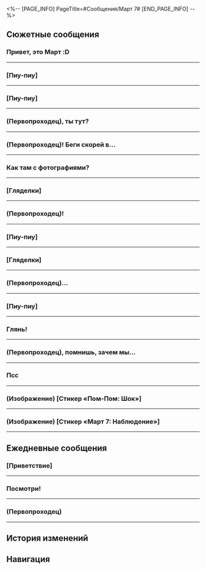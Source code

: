 <%-- [PAGE_INFO]
PageTitle=#Сообщения/Март 7#
[END_PAGE_INFO] --%>
{{Сообщение Инфобокс
|id          = 1001
|Изображение = Персонаж Март 7 Иконка.png
|Тип         = Персонаж
|Отправитель = Март 7
|Описание    = Сегодня тоже 7-е марта~
|Фракция     = Звёздный экспресс
}}

==Сюжетные сообщения==
===Привет, это Март :D===
{{Сообщения
|условие_получения = 
|текст =
:'''Март 7:''' Привет, это Март :D
:'''Март 7:''' Химеко хочет с тобой кое о чём поговорить. Не забудь!
}}
----

===[Пиу-пиу]===
{{Сообщения
|условие_получения = 
|текст =
:'''Март 7:''' [[File:Sticker PPG 01 March 7th 02.png|80px|&lbrack;Пиу-пиу&rbrack;]]
:'''Март 7:''' Ну как? {{MC|ж=Нашла|м=Нашёл}}, что сфотографировать?
:{Выбор} (Отправить фотографии)
:'''(Первопроходец):''' [[Файл:Сообщение Март 7 28.png|256px]]
:'''(Первопроходец):''' [[Файл:Сообщение Package.png|256px]]
:'''Март 7:''' О-о-о, Хук такая милашка на этом фото.
:'''Март 7:''' Я помню этот клуб. У нас тут состязание было!
:{Выбор} Я ведь уже лучше фотографирую?
::'''(Первопроходец):''' Я ведь уже намного лучше фотографирую, правда?
::'''Март 7:''' Не зазнавайся. Тебе предстоит ещё многому научиться, если хочешь делать хорошие снимки!
::'''Март 7:''' Но я не буду тебя этому учить: не хочу, чтобы ученик превзошёл учителя, хе-хе.
::'''Март 7:''' [[File:Sticker PPG 01 March 7th 05.png|80px|&lbrack;Шёпот&rbrack;]]
:{Выбор} Занятные фотографии.
::'''(Первопроходец):''' Эти фотографии и правда занятные.
::'''Март 7:''' Конечно, я долго их подбирала!
::'''Март 7:''' [[File:Sticker PPG 01 March 7th 08.png|80px|&lbrack;Гордость&rbrack;]]
:'''Март 7:''' Коллекция фотографий почти готова. Продолжай в том же духе!
}}
----

===[Пиу-пиу]===
{{Сообщения
|условие_получения = 
|текст =
:'''Март 7:''' [[File:Sticker PPG 01 March 7th 02.png|80px|&lbrack;Пиу-пиу&rbrack;]]
:'''Март 7:''' Ну как? {{MC|ж=Нашла|м=Нашёл}}, что сфотографировать?
:{Выбор} (Отправить фотографии)
:'''(Первопроходец):''' [[Файл:Сообщение Март 7 28.png|256px]]
:'''(Первопроходец):''' [[Файл:Сообщение Package.png|256px]]
:'''(Первопроходец):''' [[Файл:Сообщение Март 7 27.png|256px]]
:'''Март 7:''' О-о-о, Хук такая милашка на этом фото.
:'''Март 7:''' Я помню этот клуб. У нас тут состязание было!
:'''Март 7:''' Погоди, откуда у меня фото Сампо!
:{Выбор} Я ведь уже лучше фотографирую?
::'''(Первопроходец):''' Я ведь уже намного лучше фотографирую, правда?
::'''Март 7:''' Не зазнавайся. Тебе предстоит ещё многому научиться, если хочешь делать хорошие снимки!
::'''Март 7:''' Но я не буду тебя этому учить: не хочу, чтобы ученик превзошёл учителя, хе-хе.
::'''Март 7:''' [[File:Sticker PPG 01 March 7th 05.png|80px|&lbrack;Шёпот&rbrack;]]
:{Выбор} Занятные фотографии.
::'''(Первопроходец):''' Эти фотографии и правда занятные.
::'''Март 7:''' Конечно, я долго их подбирала!
::'''Март 7:''' [[File:Sticker PPG 01 March 7th 08.png|80px|&lbrack;Гордость&rbrack;]]
:{Выбор} Это я Сампо {{MC|ж=сфоткала|м=сфоткал}}.
::'''(Первопроходец):''' Это я Сампо {{MC|ж=сфоткала|м=сфоткал}}.
::'''Март 7:''' Эм...
::'''Март 7:''' Тогда нормально надо было сделать!
:'''Март 7:''' Коллекция фотографий почти готова. Продолжай в том же духе!
}}
----

===(Первопроходец), ты тут?===
{{Сообщения
|условие_получения = 
|текст =
:'''Март 7:''' (Первопроходец), ты тут?
:{Выбор} Нет.
::'''(Первопроходец):''' Нет. Это Пом-Пом.
::'''Март 7:''' Ага, тебя прям не отличить от Пом-Пом. Хватит дурачиться, у меня к тебе дело.
:{Выбор} Что такое?
::'''(Первопроходец):''' Тут. Что такое?
:'''Март 7:''' Я вдруг вспомнила, что на Лофу кое-что привлекло моё внимание.
:'''Март 7:''' Та Высшая матрица предвидения в Комиссии по предсказаниям.
:'''Март 7:''' Верховная провидица с помощью этой штуковины допросила Кафку и рта не раскрыв.
:'''Март 7:''' Вот я тут подумала... А нельзя ли на мне эту матрицу использовать?
:{Выбор} А почему в Обители не сказала?
::'''(Первопроходец):''' А что её сама не спросишь в Обители божественного предвидения?
:{Выбор} Нужно её спросить...
::'''(Первопроходец):''' Нужно её спросить. Вдруг это поможет тебе вспомнить.
::'''Март 7:''' Вот! Я хотела спросить в Обители божественного предвидения, но было как-то неловко.
:'''Март 7:''' На Лофу столько всего случилось. Цзин Юаня ранили, и у Верховной провидицы дел было невпроворот.
:'''Март 7:''' И я постеснялась лезть со своими проблемками.
:'''Март 7:''' Вот я и подумала, что подожду, пока она немного освободится, и тогда мы вместе к ней сходим, а?
:{Выбор} Без проблем.
::'''(Первопроходец):''' Без проблем. Давай встретимся в Комиссии по предсказаниям.
::'''Март 7:''' Ты {{MC|ж=лучшая|м=лучший}}!
:{Выбор} А мне точно надо туда идти?
::'''(Первопроходец):''' А мне точно надо туда идти? Не то чтобы я не хочу... Просто это же твоё личное дело...
::'''Март 7:''' Ну... Мне так стыдно просить за себя! Так что встретимся в Комиссии по предсказаниям!
;{Принятая миссия: Вспомнить всё}
}}
----

===(Первопроходец)! Беги скорей в...===
{{Сообщения
|условие_получения = 
|текст =
:'''Март 7:''' (Первопроходец)! Беги скорей в мою комнату! Я такое нашла! Такое!
:{Выбор} И что это?
:'''(Первопроходец):''' И что же это?
:'''Март 7:''' Увидишь! Давай бегом!
}}
----

===Как там с фотографиями?===
{{Сообщения
|условие_получения = 
|текст =
:'''Март 7:''' Как там с фотографиями?
:{Выбор} (Отправить фотографии)
:'''(Первопроходец):''' [[Файл:Сообщение Dan Heng Elixir Crucible.png|256px]]
:'''(Первопроходец):''' [[Файл:Сообщение Cong Padlock.png|256px]]
:'''Март 7:''' Спасибо, (Первопроходец)!
:{Выбор} Красиво же вышло?
::'''(Первопроходец):''' Красиво же вышло?
::'''Март 7:''' Ого, да у тебя талант.
::'''Март 7:''' [[File:Sticker PPG 01 March 7th 03.png|80px|&lbrack;Лайк&rbrack;]]
:{Выбор} Как-то не очень получилось...
::'''(Первопроходец):''' Как-то не очень получилось...
::'''Март 7:''' Всё в порядке, и так очень здорово!
::'''Март 7:''' [[File:Sticker PPG 01 March 7th 09.png|80px|&lbrack;Молодец!&rbrack;]]
:'''Март 7:''' Ты молодец. Завтра отправлю новые фотки!
:'''Март 7:''' Буду ждать хороших новостей!
}}
----

===[Гляделки]===
{{Сообщения
|условие_получения = 
|текст =
:'''Март 7:''' [[File:Sticker PPG 01 March 7th 07.png|80px|&lbrack;Гляделки&rbrack;]]
:'''Март 7:''' Не забудь показать мне фотографии, когда закончишь...
:{Выбор} (Отправить фотографии)
:'''(Первопроходец):''' [[Файл:Сообщение Cong Drifting Clouds.png|256px]]
:'''(Первопроходец):''' [[Файл:Сообщение Herta Surveillance Team Heritor Newsflash.png|256px]]
:'''Март 7:''' Это и правда мой снимок? Поразительно!
:'''Март 7:''' Спасибо (Первопроходец), что {{MC|ж=помогла|м=помог}} мне их переснять.
:{Выбор} Мне даже понравилось.
::'''(Первопроходец):''' Да не за что.
::'''(Первопроходец):''' Мне понравилось фотографировать.
::'''Март 7:''' То-то же! Теперь и ты понимаешь, каково это.
::'''Март 7:''' [[File:Sticker PPG 01 March 7th 08.png|80px|&lbrack;Гордость&rbrack;]]
:{Выбор} Заплати побольше тогда.
::'''(Первопроходец):''' Да не за что.
::'''(Первопроходец):''' Только заплатить не забудь.
::'''Март 7:''' Вот это корысть!
::'''Март 7:''' Ладно, я тебя не обижу.
:'''Март 7:''' Оставшиеся фотографии тоже на тебе. Завтра продолжишь!
:'''Март 7:''' [[File:Sticker PPG 01 March 7th 07.png|80px|&lbrack;Гляделки&rbrack;]]
}}
----

===(Первопроходец)!===
{{Сообщения
|условие_получения = 
|текст =
:'''Март 7:''' (Первопроходец)!
:'''Март 7:''' Ты {{MC|ж=сделала|м=сделал}} сегодняшние фотографии?
:'''Март 7:''' (Первопроходец), чего молчишь?
:{Выбор} (Отправить фотографии)
:'''(Первопроходец):''' [[Файл:Сообщение Herta Surveillance Team Duke Inferno.png|256px]]
:'''(Первопроходец):''' [[Файл:Сообщение Март 7 18.png|256px]]
:{Выбор} Меня сбил трамвай.
::'''(Первопроходец):''' Меня только что сбил трамвай.
::'''(Первопроходец):''' К счастью, я {{MC|ж=прокачала|м=прокачал}} защиту, поэтому легко {{MC|ж=отделалась|м=отделался}}.
::'''Март 7:''' !
::'''Март 7:''' !!
::'''Март 7:''' Давай осторожнее!!!
:{Выбор} {{MC|ж=Была|м=Был}} занят{F#а} сражением.
::'''(Первопроходец):''' Я только что {{MC|ж=сражалась|м=сражался}}.
::'''(Первопроходец):''' Соперник выглядел прямо как трамвай.
::'''Март 7:''' И такие бывают? Любопытно!
::'''Март 7:''' В следующий раз поснимаем вместе, и ты мне всё покажешь!
:{Выбор} Съёмка затянула.
::'''(Первопроходец):''' Съёмка затянула.
::'''Март 7:''' Прям настолько любишь фотографировать?
::'''Март 7:''' Можем во время путешествий потом вместе фотографировать.
}}
----

===[Пиу-пиу]===
{{Сообщения
|условие_получения = 
|текст =
:'''Март 7:''' [[File:Sticker PPG 01 March 7th 02.png|80px|&lbrack;Пиу-пиу&rbrack;]]
:'''Март 7:''' Ну как? {{MC|ж=Нашла|м=Нашёл}}, что сфотографировать?
:{Выбор} (Отправить фотографии)
:'''(Первопроходец):''' [[Файл:Сообщение Misha Snow Plains.png|256px]]
:'''(Первопроходец):''' [[Файл:Сообщение Package.png|256px]]
:'''Март 7:''' О-о-о, Хук такая милашка на этом фото.
:'''Март 7:''' Я помню этот клуб. У нас тут состязание было!
:{Выбор} Я ведь уже лучше фотографирую?
::'''(Первопроходец):''' Я ведь уже намного лучше фотографирую, правда?
::'''Март 7:''' Не зазнавайся. Тебе предстоит ещё многому научиться, если хочешь делать хорошие снимки!
::'''Март 7:''' Но я не буду тебя этому учить: не хочу, чтобы ученик превзошёл учителя, хе-хе.
::'''Март 7:''' [[File:Sticker PPG 01 March 7th 05.png|80px|&lbrack;Шёпот&rbrack;]]
:{Выбор} Занятные фотографии.
::'''(Первопроходец):''' Эти фотографии и правда занятные.
::'''Март 7:''' Конечно, я долго их подбирала!
::'''Март 7:''' [[File:Sticker PPG 01 March 7th 08.png|80px|&lbrack;Гордость&rbrack;]]
:'''Март 7:''' Коллекция фотографий почти готова. Продолжай в том же духе!
}}
----

===[Гляделки]===
{{Сообщения
|условие_получения = 
|текст =
:'''Март 7:''' [[File:Sticker PPG 01 March 7th 07.png|80px|&lbrack;Гляделки&rbrack;]]
:'''Март 7:''' Ну что, какие успехи сегодня?
:{Выбор} (Отправить фотографии)
:'''(Первопроходец):''' [[Файл:Сообщение Sparkle Doll.png|256px]]
:'''(Первопроходец):''' [[Файл:Сообщение Firefly Selfie.png|256px]]
:'''Март 7:''' Отличная работа!
:'''Март 7:''' Но... мне кажется, или эти фотографии отличаются от моих?
:{Выбор} Не вижу разницы.
::'''(Первопроходец):''' Не вижу никакой разницы.
::'''Март 7:''' Что ж, наверное, я что-то перепутала.
::'''Март 7:''' Но я бы точно запомнила, если бы сфотографировала нечто настолько странное, как две свинки-копилки...
:{Выбор} Всё течёт, всё меняется...
::'''(Первопроходец):''' Всё течёт, всё меняется...
::'''Март 7:''' Какие сентиментальные мысли!
:'''Март 7:''' Кстати, коллекция почти готова.
:'''Март 7:''' Осталось сделать всего две фотографии. Жду!
:'''Март 7:''' [[File:Sticker PPG 01 March 7th 09.png|80px|&lbrack;Молодец!&rbrack;]]
}}
----

===(Первопроходец)...===
{{Сообщения
|условие_получения = 
|текст =
:'''Март 7:''' (Первопроходец)...
:'''Март 7:''' Фотографии готовы?
:{Выбор} (Отправить фотографии)
:'''(Первопроходец):''' [[Файл:Сообщение Март 7 23.png|256px]]
:'''(Первопроходец):''' [[Файл:Сообщение Март 7 24.png|256px]]
:'''Март 7:''' Вуббабу такие милашки!
:{Выбор} Да, очень милые.
::'''(Первопроходец):''' Да, очень милые.
::'''Март 7:''' Ну ведь правда!
::'''Март 7:''' Вот бы на экспрессе одного поселить.
:{Выбор} Только бесят немного.
::'''(Первопроходец):''' Только бесят немного.
::'''Март 7:''' Разве можно так говорить о Вуббабу?!
::'''Март 7:''' [[File:Sticker PPG 01 March 7th 06.png|80px|&lbrack;Злюся&rbrack;]]
::'''Март 7:''' Смотри, а то будет докучать тебе ночью.
:'''Март 7:''' Чем дальше, тем любопытнее, что ещё я фотографировала!
:'''Март 7:''' [[File:Sticker PPG 01 March 7th 14.png|80px|&lbrack;Наблюдение&rbrack;]]
:'''Март 7:''' Продолжай в том же духе и завтра!
}}
----

===[Пиу-пиу]===
{{Сообщения
|условие_получения = 
|текст =
:'''Март 7:''' [[File:Sticker PPG 01 March 7th 02.png|80px|&lbrack;Пиу-пиу&rbrack;]]
:'''Март 7:''' Ну как? {{MC|ж=Нашла|м=Нашёл}}, что сфотографировать?
:{Выбор} (Отправить фотографии)
:'''(Первопроходец):''' [[Файл:Сообщение Misha Snow Plains.png|256px]]
:'''(Первопроходец):''' [[Файл:Сообщение Package.png|256px]]
:'''(Первопроходец):''' [[Файл:Сообщение Март 7 27.png|256px]]
:'''Март 7:''' О-о-о, Хук такая милашка на этом фото.
:'''Март 7:''' Я помню этот клуб. У нас тут состязание было!
:'''Март 7:''' Погоди, откуда у меня фото Сампо!
:{Выбор} Я ведь уже лучше фотографирую?
::'''(Первопроходец):''' Я ведь уже намного лучше фотографирую, правда?
::'''Март 7:''' Не зазнавайся. Тебе предстоит ещё многому научиться, если хочешь делать хорошие снимки!
::'''Март 7:''' Но я не буду тебя этому учить: не хочу, чтобы ученик превзошёл учителя, хе-хе.
::'''Март 7:''' [[File:Sticker PPG 01 March 7th 05.png|80px|&lbrack;Шёпот&rbrack;]]
:{Выбор} Занятные фотографии.
::'''(Первопроходец):''' Эти фотографии и правда занятные.
::'''Март 7:''' Конечно, я долго их подбирала!
::'''Март 7:''' [[File:Sticker PPG 01 March 7th 08.png|80px|&lbrack;Гордость&rbrack;]]
:{Выбор} Это я Сампо {{MC|ж=сфоткала|м=сфоткал}}.
::'''(Первопроходец):''' Это я Сампо {{MC|ж=сфоткала|м=сфоткал}}.
::'''Март 7:''' Эм...
::'''Март 7:''' Тогда нормально надо было сделать!
:'''Март 7:''' Коллекция фотографий почти готова. Продолжай в том же духе!
}}
----

===Глянь!===
{{Сообщения
|условие_получения = 
|текст =
:{Выбор} (Отправить фото Март 7)
:'''(Первопроходец):''' Глянь!
:'''(Первопроходец):''' [[Файл:Сообщение Март 7 38.png|256px]]
:'''Март 7:''' Ого!!! Что это?! Такая бусинка!!
:'''Март 7:''' А почему мы так похожи?
:'''Март 7:''' Это ты её так {{MC|ж=нарядила|м=нарядил}}?
:{Выбор} Нет, конечно.
::'''(Первопроходец):''' Нет, конечно. С чего ты решила?
:{Выбор} Прирождённое очарование.
::'''(Первопроходец):''' Этих малышей создала Жуань Мэй. Прирождённое очарование.
:'''Март 7:''' Ва-а-ау!
:'''Март 7:''' Принеси её на экспресс ненадолго! Хочу сделать селфи!
}}
----

===(Первопроходец), помнишь, зачем мы...===
{{Сообщения
|условие_получения = 
|текст =
:'''Март 7:''' (Первопроходец), помнишь, зачем мы прибыли на Лофу в этот раз?
:{Выбор} Увидеть тебя в роли мастера меча!
::'''(Первопроходец):''' Конечно, помню! Чтобы увидеть, как ты становишься величайшим мастером меча на экспрессе!
::'''Март 7:''' И для этого тоже! Но ведь изначально у нас была другая цель, верно?
:{Выбор} Для Церемонии боевых искусств?
::'''(Первопроходец):''' Мы прибыли, чтобы принять участие в Церемонии боевых искусств, так?
::'''Март 7:''' Верно! Если бы я не спросила, ты бы {{MC|ж=забыла|м=забыл}}!
:'''Март 7:''' Мы - почётные гости церемонии. А затем, как и ожидалось, нас втянуло в гущу событий.
:'''Март 7:''' Мы успешно схватили Хулэя на «Рассекателе небес» и генерал Цзин Юань решил лично руководить Церемонией.
:'''Март 7:''' Как ученица двух мастеров, я получила кое-какие привилегии, поэтому мне удалось достать пару пропусков для тебя и Дань Хэна. Вы сможете беспрепятственно пройти в закулисье «Рассекателя небес»!
:'''Март 7:''' Здорово, правда? Хвали меня!
:{Выбор} Спасибо тебе, дева-рыцарь Март 7!
::'''(Первопроходец):''' Спасибо тебе, дева-рыцарь Март 7! {{MC|ж=Знала|м=Знал}}, что на тебя можно положиться!
::'''Март 7:''' Ты лучше всех! А вот Дань Хэн - такой колючка. Он только и твердил: «Важно держаться поодаль от участников соревнования...» Скукотища~
:{Выбор} Какой толк от закулисья?
::'''(Первопроходец):''' Какой толк торчать за кулисами? Я считаю, что зрителям следует держаться на достаточном расстоянии от участников.
::'''Март 7:''' Странно. Примерно так Дань Хэн и ответил. Но ведь за кулисами можно увидеть то, что не доступно больше нигде! Есть сяньчжоуская поговорка: «Минута на сцене стоит десяти лет труда за кулисами!»
::'''Март 7:''' Ну и ладно. Не хотите - не приходите, мне всё равно!
:'''Март 7:''' Я - тренироваться. Потом поболтаем!
}}
----

===Псс===
{{Сообщения
|условие_получения = 
|текст =
:'''Март 7:''' Псс
:'''Март 7:''' Круто! Мы можем отправлять сообщения даже во сне!
:'''Март 7:''' Ты здесь?
:{Выбор} Уже здесь.
::'''(Первопроходец):''' Уже здесь.
::'''Март 7:''' Ура!
:{Выбор} Нет ещё.
::'''(Первопроходец):''' Нет ещё.
::'''Март 7:''' Враки :(
:'''Март 7:''' Я связалась с Химеко и господином Янгом, они отправились в разные Миры грёз.
:'''Март 7:''' Я в Миге полутьмы! Собираюсь заглянуть на аукцион.
:'''Март 7:''' Встретиться довольно сложно, так что давай пока разделимся.
:'''Март 7:''' [[File:Sticker PPG 01 March 7th 03.png|80px|&lbrack;Лайк&rbrack;]]
:'''Март 7:''' Ты в Золотом миге? Говорят, там очень известный Торговый дом Мира грёз.
:'''Март 7:''' Можешь заглянуть туда? Если там круто, я тоже потом схожу!
}}
----

===(Изображение) [Стикер «Пом-Пом: Шок»]===
{{Сообщения
|условие_получения = 
|текст =
:'''Март 7:''' [[File:Sticker PPG 07 Pom-Pom 08.png|80px|(Изображение) &lbrack;Стикер «Пом-Пом: Шок»&rbrack;]]
:'''(Первопроходец):''' [[File:Sticker PPG 07 Pom-Pom 07.png|80px|(Изображение) &lbrack;Стикер «Пом-Пом: Недоумение»&rbrack;]]
:'''Март 7:''' На школьном форуме продают фотографии с твоим автографом, цена дошла до 500 000 кредитов.
:'''Март 7:''' Ты бизнесом занимаешься?
:{Выбор} А?
:'''(Первопроходец):''' ?
:'''(Первопроходец):''' А! Это пепеши, который сидит рядом со мной!
:'''(Первопроходец):''' Так дорого!
:'''(Первопроходец):''' Я тоже хочу быть в доле.
:'''Март 7:''' [[File:Sticker PPG 12 Other 02.png|80px|(Изображение) &lbrack;Стикер «Пом-Пом: Сомнение»&rbrack;]]
:'''(Первопроходец):''' Объясню всё позже, сначала мне нужно с ним поговорить.
}}
----

===(Изображение) [Стикер «Март 7: Наблюдение»]===
{{Сообщения
|условие_получения = 
|текст =
:'''Март 7:''' [[File:Sticker PPG 01 March 7th 14.png|80px|(Изображение) &lbrack;Стикер «Март 7: Наблюдение»&rbrack;]]
:'''Март 7:''' Как твои занятия?
:'''Март 7:''' Что-нибудь интересное было? Рассказывай.
:{Выбор} Занятие в Школе богатств...
::'''(Первопроходец):''' На занятиях в Школе богатств мне встретился пепеши, который отмечался за других.
::'''(Первопроходец):''' ...Вот он и продаёт мои фотки.
::'''(Первопроходец):''' Он даже придумал особый комплекс услуг. Рехнуться можно!
::'''Март 7:''' Кажется, это называют деловой хваткой.
:{Выбор} Занятие в Школе грёзотворчества...
::'''(Первопроходец):''' В Школе грёзотворчества студент позади меня рисовал Часика.
::'''(Первопроходец):''' Рисовка и сюжет просто супер.
::'''Март 7:''' Ты на занятии {{MC|ж=была|м=был}} или на сборище фанатов?
:{Выбор} Занятие в Школе гармонии...
::'''(Первопроходец):''' Занятие в Школе гармонии было очень интересным, в классе собрались одни косплееры!
::'''(Первопроходец):''' Моим соседом по парте оказалась птица-оригами.
::'''(Первопроходец):''' [[Файл:Сообщение Март 7 49.png|256px]]
::'''Март 7:''' [[File:Sticker PPG 07 Pom-Pom 08.png|80px|(Изображение) &lbrack;Стикер «Пом-Пом: Шок»&rbrack;]]
::'''Март 7:''' Какая свобода...
:'''Март 7:''' Я теперь тоже хочу на занятия.
:'''Март 7:''' Пойду проверю расписание!
}}
----

==Ежедневные сообщения==
===[Приветствие]===
{{Сообщения
|условие_получения = 
|текст=
:'''Март 7:''' [[File:Sticker PPG 07 Pom-Pom 01.png|80px|&lbrack;Приветствие&rbrack;]]
:'''Март 7:''' Ты тут?
:{Выбор} Машина для синтеза взорвалась?
::'''(Первопроходец):''' Машина для синтеза взорвалась?
::'''Март 7:''' ...Нет.
::'''Март 7:''' Я просто сделала заказ на несколько порций противного жареного риса, она не взорвётся.
:{Выбор} Не можешь открыть дверь в свою комнату?
::'''(Первопроходец):''' Не можешь открыть дверь в свою комнату?
::'''Март 7:''' ...Нет.
::'''Март 7:''' Если бы это было так, мне пришлось бы начать писать «Семь чудес Звёздного экспресса».
:{Выбор} Пом-Пом потеряла?
::'''(Первопроходец):''' Пом-Пом потеряла?
::'''Март 7:''' ...Нет.
::'''Март 7:''' Ужас! Я и представить не могу, что можно потерять Пом-Пом.
:'''Март 7:''' Постой, что ты вообще такое говоришь? :(
:'''Март 7:''' Я просто спрашиваю, что ты делаешь.
:{Выбор} Пытаюсь раздобыть больше чашелистов!
::'''(Первопроходец):''' Пытаюсь раздобыть больше чашелистов!
::'''Март 7:''' Ох... Ты вообще спишь?
::'''Март 7:''' Кредиты? Световые конусы?
::'''Март 7:''' (Первопроходец), ты много трудишься ради заработка.
::'''Март 7:''' Хочешь, составлю компанию?
::'''(Первопроходец):''' Хорошо.
::'''Март 7:''' Ура! Уже иду.
:{Выбор} Я выполняю поручения!
::'''(Первопроходец):''' Я выполняю поручения!
::'''Март 7:''' Ого... Вот так трудолюбие...
::'''Март 7:''' (Первопроходец) - выдающийся Безымянный!
::'''Март 7:''' Если увидишь интересное поручение, то не забудь взять с собой меня!
::'''(Первопроходец):''' Хорошо.
::'''Март 7:''' Отлично! Я запомнила.
:{Выбор} Я... ничего не делаю!
::'''(Первопроходец):''' Я... ничего не делаю!
::'''Март 7:''' Так у тебя нет дел?
::'''Март 7:''' (Первопроходец), раз ты {{MC|ж=свободна|м=свободен}}, может, вернёшься на экспресс?
::'''Март 7:''' Поболтаем немного.
::'''(Первопроходец):''' Хорошо.
::'''Март 7:''' Отлично! Я запомнила.
}}
----

===Посмотри!===
{{Сообщения
|условие_получения = 
|текст=
:'''Март 7:''' Посмотри!
:{Выбор} Красиво.
::'''(Первопроходец):''' Красиво.
:{Выбор} Некрасиво.
::'''(Первопроходец):''' Некрасиво.
:'''Март 7:''' ...Фотографии ещё не отправлены.
:'''Март 7:''' [[Файл:Сообщение Март 7 8.png|256px]]
:'''Март 7:''' Посмотри, что думаешь?
:'''Март 7:''' Есть предложения?
:{Выбор} Настрой диафрагму.
::'''(Первопроходец):''' Выдержку лучше контролировать вручную, настрой диафрагму.
::'''Март 7:''' [[Файл:Пом-Пом Стикер 11.png|80px|&lbrack;Плач&rbrack;]]
::'''Март 7:''' Нужно купить новую камеру.
::'''Март 7:''' Я и не знала, что ты так хорошо в этом разбираешься, (Первопроходец)!
:{Выбор} Не к чему придраться.
::'''(Первопроходец):''' Не к чему придраться.
::'''Март 7:''' Какое совпадение, я тоже так думаю!
::'''Март 7:''' Если можно было бы в чём-то усомниться...
::'''Март 7:''' То это явно не связано со мной!
:'''Март 7:''' Хорошо, решено!
:{Выбор} ?
:'''(Первопроходец):''' ?
:'''Март 7:''' (Первопроходец), отныне ты мой официальный фотограф!
}}
----

===(Первопроходец)===
{{Сообщения
|условие_получения = 
|текст=
:'''Март 7:''' (Первопроходец)
:'''Март 7:''' У меня новый стикер.
:'''Март 7:''' [[File:Sticker PPG 01 March 7th 14.png|80px|&lbrack;Преследование&rbrack;]]
:'''Март 7:''' Похоже на меня!
:{Выбор} Это ты!
::'''(Первопроходец):''' Это ты!
:{Выбор} Вообще не похоже.
::'''(Первопроходец):''' Вообще не похоже.
:'''(Первопроходец):''' Думаю, этот больше напоминает тебя.
:'''Март 7:''' ?
:{Выбор} [Гордость]
::'''(Первопроходец):''' [[File:Sticker PPG 01 March 7th 08.png|80px|&lbrack;Гордость&rbrack;]]
::'''Март 7:''' Ха-ха-ха-ха-ха-ха!
::'''Март 7:''' Так я милашка!
::'''Март 7:''' [[File:Sticker PPG 01 March 7th 08.png|80px|&lbrack;Гордость&rbrack;]]
:{Выбор} [Плач]
::'''(Первопроходец):''' [[File:Sticker PPG 01 March 7th 12.png|80px|&lbrack;Плач&rbrack;]]
::'''Март 7:''' Нет!
::'''Март 7:''' Ты правда видишь меня такой?
::'''Март 7:''' [[File:Sticker PPG 01 March 7th 12.png|80px|&lbrack;Плач&rbrack;]]
:{Выбор} [Гнев]
::'''(Первопроходец):''' [[File:Sticker PPG 01 March 7th 06.png|80px|&lbrack;Гнев&rbrack;]]
::'''Март 7:''' Что за...
::'''Март 7:''' Это ведь совсем не я!
::'''Март 7:''' [[File:Sticker PPG 01 March 7th 06.png|80px|&lbrack;Гнев&rbrack;]]
}}
----

==История изменений==
{{История изменений|2.7}}

==Навигация==
{{Сообщения Навбокс}}